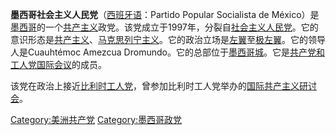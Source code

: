 {{共产党}}
{{not|社会主义人民党 (墨西哥)}}
'''墨西哥社会主义人民党'''（[[西班牙语|西班牙语]]：Partido Popular Socialista de México）是[[墨西哥|墨西哥]]的一个[[共产主义|共产主义]]政党。该党成立于1997年，分裂自[[社会主义人民党_(墨西哥)|社会主义人民党]]。它的意识形态是[[共产主义|共产主义]]、[[马克思列宁主义|马克思列宁主义]]。它的政治立场是[[左派|左翼]]至[[極左派|极左翼]]。它的领导人是Cuauhtémoc Amezcua Dromundo。它的总部位于[[墨西哥城|墨西哥城]]。它是[[共产党和工人党国际会议|共产党和工人党国际会议]]的成员。

该党在政治上接近[[比利时工人党|比利时工人党]]，曾参加比利时工人党举办的[[国际共产主义研讨会|国际共产主义研讨会]]。

[[Category:美洲共产党|Category:美洲共产党]]
[[Category:墨西哥政党|Category:墨西哥政党]]